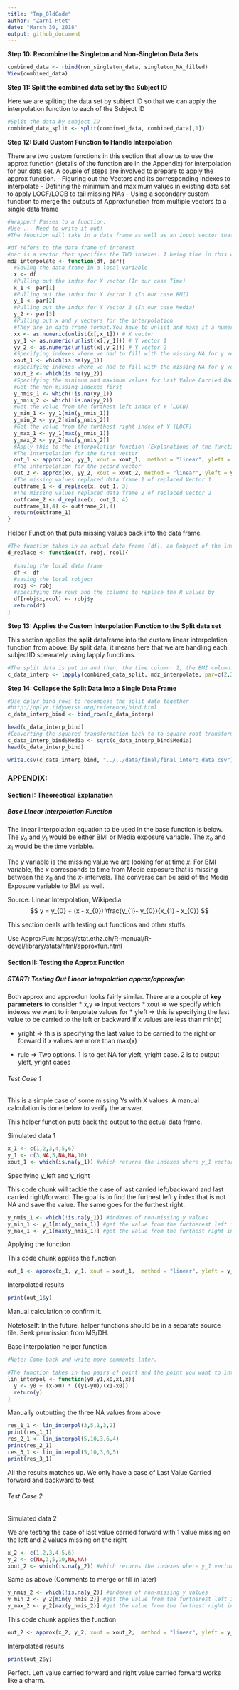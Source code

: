 ```yaml
---
title: "Tmp_OldCode"
author: "Zarni Htet"
date: "March 30, 2018"
output: github_document
---
```



**Step 10: Recombine the Singleton and Non-Singleton Data Sets**

```r
combined_data <- rbind(non_singleton_data, singleton_NA_filled)
View(combined_data)
```

**Step 11: Split the combined data set by the Subject ID**

Here we are spliting the data set by subject ID so that we can apply the
interpolation function to each of the Subject ID

```r
#Split the data by subject ID
combined_data_split <- split(combined_data, combined_data[,1])

```

**Step 12: Build Custom Function to Handle Interpolation**

There are two custom functions in this section that allow us to use the approx function (details of the function are in the Appendix) for interpolation for our data set.
A couple of steps are involved to prepare to apply the approx function.
- Figuring out the Vectors and its corresponding indexes to interpolate
- Defining the minimum and maximum values in existing data set to apply LOCF/LOCB to tail missing NAs
- Using a secondary custom function to merge the outputs of Approxfunction from multiple vectors to a single data frame

```r

#Wrapper! Passes to a function:
#Use ... Need to write it out!
#The function will take in a data frame as well as an input vector that specifies which column indexes of the data frame are of interest for the interpolation. The reason we have the input vector is that it give us a flexible to use single function which can deal with a large data frame where multiple columns may need interpolation.

#df refers to the data frame of interest
#par is a vector that specifies the TWO indexes: 1 being time in this case and the other being the missing column index
mdz_interpolate <- function(df, par){
  #Saving the data frame in a local variable
  x <- df
  #Pulling out the index for X vector (In our case Time)
  x_1 <- par[1]
  #Pulling out the index for Y Vector 1 (In our case BMI)
  y_1 <- par[2]
  #Pulling out the index for Y Vector 2 (In our case Media)
  y_2 <- par[3]
  #Pulling out x and y vectors for the interpolation
  #They are in data frame format.You have to unlist and make it a numeric vector.
  xx <- as.numeric(unlist(x[,x_1])) # X vector
  yy_1 <- as.numeric(unlist(x[,y_1])) # Y vector 1
  yy_2 <- as.numeric(unlist(x[,y_2])) # Y vector 2
  #Specifying indexes where we had to fill with the missing NA for y Vector 1
  xout_1 <- which(is.na(yy_1))
  #specifying indexes where we had to fill with the missing NA for y Vector 2
  xout_2 <- which(is.na(yy_2))
  #Specifying the minimum and maximum values for Last Value Carried Backward/Forward
  #Get the non-missing indexes first
  y_nmis_1 <- which(!is.na(yy_1))
  y_nmis_2 <- which(!is.na(yy_2))
  #Get the value from the furthest left index of Y (LOCB)
  y_min_1 <- yy_1[min(y_nmis_1)]
  y_min_2 <- yy_2[min(y_nmis_2)]
  #Get the value from the furthest right index of Y (LOCF)
  y_max_1 <- yy_1[max(y_nmis_1)]
  y_max_2 <- yy_2[max(y_nmis_2)]
  #Apply this to the interpolation function (Explanations of the function are in Appendix section)
  #The interpolation for the first vector
  out_1 <- approx(xx, yy_1, xout = xout_1,  method = "linear", yleft = y_min_1, yright = y_max_1, rule = 2)
  #The interpolation for the second vector
  out_2 <- approx(xx, yy_2, xout = xout_2, method = "linear", yleft = y_min_2, yright = y_max_2, rule = 2)
  #The missing values replaced data frame 1 of replaced Vector 1
  outframe_1 <- d_replace(x, out_1, 3)
  #The missing values replaced data frame 2 of replaced Vector 2
  outframe_2 <- d_replace(x, out_2, 4)
  outframe_1[,4] <- outframe_2[,4]
  return(outframe_1)
}
```

Helper Function that puts missing values back into the data frame.

```r
#The function takes in an actual data frame (df), an Robject of the interpolation function which contains the index values that has been replaced under vector x and the values that has been imputed under vector y. Then, we specify the column to which those values are replaced with rcol
d_replace <- function(df, robj, rcol){
  
  #saving the local data frame
  df <- df
  #saving the local robject
  robj <- robj
  #specifying the rows and the columns to replace the R values by
  df[robj$x,rcol] <- robj$y 
  return(df)
}
```

**Step 13: Applies the Custom Interpolation Function to the Split data set**

This section applies the **split** dataframe into the custom linear interpolation function from above. By split data, it means here that we are handling each subjectID spearately using lapply functions.

```r
#The split data is put in and then, the time column: 2, the BMI column: 3 and the media column 4 are applied the interpolation function
c_data_interp <- lapply(combined_data_split, mdz_interpolate, par=c(2,3,4))
```

**Step 14: Collapse the Split Data Into a Single Data Frame**

```r
#Use dplyr bind_rows to recompose the split data together
#http://dplyr.tidyverse.org/reference/bind.html
c_data_interp_bind <- bind_rows(c_data_interp)
```

```r
head(c_data_interp_bind)
#Converting the squared transformation back to to square root transformation 
c_data_interp_bind$Media <- sqrt(c_data_interp_bind$Media)
head(c_data_interp_bind)
```


```r
write.csv(c_data_interp_bind, "../../data/final/final_interp_data.csv")
```






### APPENDIX:

#### Section I: Theorectical Explanation

##### Base Linear Interpolation Function

The linear interpolation equation to be used in the base function is below. The $y_{0}$ and $y_{1}$ would be either BMI or Media exposure variable. The $x_{0}$ and $x_{1}$ would be the time variable.

The $y$ variable is the missing value we are looking for at time $x$. For BMI variable, the $x$ corresponds to time from Media exposure that is missing between the $x_{0}$ and the $x_{1}$ intervals. The converse can be said of the Media Exposure variable to BMI as well. 

Source: Linear Interpolation, Wikipedia
$$
y = y_{0} + (x - x_{0}) \frac{y_{1}- y_{0}}{x_{1} - x_{0}}
$$


This section deals with testing out functions and other stuffs

Use ApproxFun:
https://stat.ethz.ch/R-manual/R-devel/library/stats/html/approxfun.html

#### Section II: Testing the Approx Function

##### START: Testing Out Linear Interpolation approx/approxfun

Both approx and approxfun looks fairly similar.
There are a couple of **key parameters** to consider
* x,y => input vectors
* xout => we specify which indexes we want to interpolate    values for
* yleft => this is specifying the last value to be carried to the left or backward if x values are less than min(x) 

* yright => this is specifying the last value to be carried to the right or forward if x values are more than max(x)

* rule => Two options. 1 is to get NA for yleft, yright case. 2 is to output yleft, yright cases

###### Test Case 1

This is a simple case of some missing Ys with X values.
A manual calculation is done below to verify the answer.



This helper function puts back the output to the actual data frame.

Simulated data 1
```r
x_1 <- c(1,2,3,4,5,6)
y_1 <- c(3,NA,5,NA,NA,10)
xout_1 <- which(is.na(y_1)) #which returns the indexes where y_1 vector has NA values
```

Specifying y_left and y_right

This code chunk will tackle the case of last carried left/backward and last carried right/forward. The goal is to find the furthest left y index that is not NA and save the value. The same goes for the furthest right.

```r
y_nmis_1 <- which(!is.na(y_1)) #indexes of non-missing y values
y_min_1 <- y_1[min(y_nmis_1)] #get the value from the furtherest left index of y 
y_max_1 <- y_1[max(y_nmis_1)] #get the value from the furthest right index of y
```

Applying the function

This code chunk applies the function

```r
out_1 <- approx(x_1, y_1, xout = xout_1,  method = "linear", yleft = y_min_1, yright = y_max_1, rule = 2)
```

Interpolated results
```r
print(out_1$y)
```

Manual calculation to confirm it.

Notetoself: In the future, helper functions should be in a separate source file. Seek permission from MS/DH.

Base interpolation helper function

```r
#Note: Come back and write more comments later.

#The function takes in two pairs of point and the point you want to interpolate
lin_interpol <- function(y0,y1,x0,x1,x){
  y <- y0 + (x-x0) * ((y1-y0)/(x1-x0))
  return(y)
}
```

Manually outputting the three NA values from above

```r
res_1_1 <- lin_interpol(3,5,1,3,2)
print(res_1_1)
res_2_1 <- lin_interpol(5,10,3,6,4)
print(res_2_1)
res_3_1 <- lin_interpol(5,10,3,6,5)
print(res_3_1)
```

All the results matches up. We only have a case of Last Value Carried forward and backward to test

###### Test Case 2

Simulated data 2

We are testing the case of last value carried forward with 1 value missing on the left and 2 values missing on the right
```r
x_2 <- c(1,2,3,4,5,6)
y_2 <- c(NA,3,5,10,NA,NA)
xout_2 <- which(is.na(y_2)) #which returns the indexes where y_1 vector has NA values
```

Same as above (Comments to merge or fill in later)

```r
y_nmis_2 <- which(!is.na(y_2)) #indexes of non-missing y values
y_min_2 <- y_2[min(y_nmis_2)] #get the value from the furtherest left index of y 
y_max_2 <- y_2[max(y_nmis_2)] #get the value from the furthest right index of y
```

This code chunk applies the function

```r
out_2 <- approx(x_2, y_2, xout = xout_2,  method = "linear", yleft = y_min_2, yright = y_max_2, rule = 2)
```

Interpolated results
```r
print(out_2$y)
```
Perfect. Left value carried forward and right value carried forward works like a charm.









